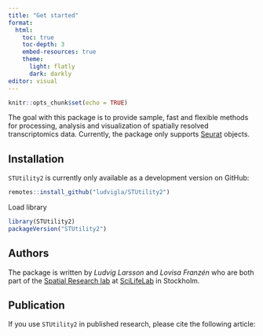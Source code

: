 ```yaml
---
title: "Get started"
format: 
  html:
    toc: true
    toc-depth: 3
    embed-resources: true
    theme:
      light: flatly
      dark: darkly
editor: visual
---
```


```r
knitr::opts_chunk$set(echo = TRUE)
```

The goal with this package is to provide sample, fast and flexible methods for processing, analysis and visualization of spatially resolved transcriptomics data. Currently, the package only supports [Seurat](https://satijalab.org/seurat/) objects.

## Installation

`STUtility2` is currently only available as a development version on GitHub:

```r
remotes::install_github("ludvigla/STUtility2")
```

Load library

```r
library(STUtility2)
packageVersion("STUtility2")
```

## Authors

The package is written by *Ludvig Larsson* and *Lovisa Franzén* who are both part of the [Spatial Research lab](https://www.spatialresearch.org/) at [SciLifeLab](https://www.scilifelab.se/) in Stockholm.

## Publication

If you use `STUtility2` in published research, please cite the following article:

